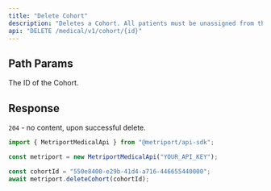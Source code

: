 ```yaml
---
title: "Delete Cohort"
description: "Deletes a Cohort. All patients must be unassigned from the Cohort prior to deletion."
api: "DELETE /medical/v1/cohort/{id}"
---
```


## Path Params

<ParamField path="id" type="string" required>
  The ID of the Cohort.
</ParamField>

## Response

`204` - no content, upon successful delete.

<ResponseExample>

```javascript Metriport SDK
import { MetriportMedicalApi } from "@metriport/api-sdk";

const metriport = new MetriportMedicalApi("YOUR_API_KEY");

const cohortId = "550e8400-e29b-41d4-a716-446655440000";
await metriport.deleteCohort(cohortId);
```

</ResponseExample>
